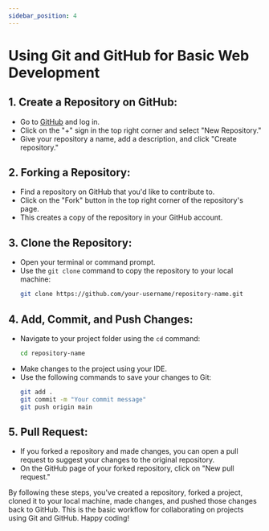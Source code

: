 ```yaml
---
sidebar_position: 4
---
```


# Using Git and GitHub for Basic Web Development

## 1. **Create a Repository on GitHub:**
   - Go to [GitHub](https://github.com/) and log in.
   - Click on the "+" sign in the top right corner and select "New Repository."
   - Give your repository a name, add a description, and click "Create repository."

## 2. **Forking a Repository:**
   - Find a repository on GitHub that you'd like to contribute to.
   - Click on the "Fork" button in the top right corner of the repository's page.
   - This creates a copy of the repository in your GitHub account.

## 3. **Clone the Repository:**
   - Open your terminal or command prompt.
   - Use the `git clone` command to copy the repository to your local machine:
     ```bash
     git clone https://github.com/your-username/repository-name.git
     ```

## 4. **Add, Commit, and Push Changes:**
   - Navigate to your project folder using the `cd` command:
     ```bash
     cd repository-name
     ```
   - Make changes to the project using your IDE.
   - Use the following commands to save your changes to Git:
     ```bash
     git add .
     git commit -m "Your commit message"
     git push origin main
     ```

## 5. **Pull Request:**
   - If you forked a repository and made changes, you can open a pull request to suggest your changes to the original repository.
   - On the GitHub page of your forked repository, click on "New pull request."

By following these steps, you've created a repository, forked a project, cloned it to your local machine, made changes, and pushed those changes back to GitHub. This is the basic workflow for collaborating on projects using Git and GitHub. Happy coding!

